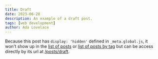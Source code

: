 ```yaml
---
title: Draft
date: 2023-06-28
description: An example of a draft post.
tags: [web development]
author: Ada Lovelace
---
```


Because this post has `display: 'hidden'` defined in `_meta.global.js`, it won't
show up in the [list of posts](/posts) or
[list of posts by tag](/tags/web%20development) but can be access directly by
its url at [/posts/draft](/posts/draft).
